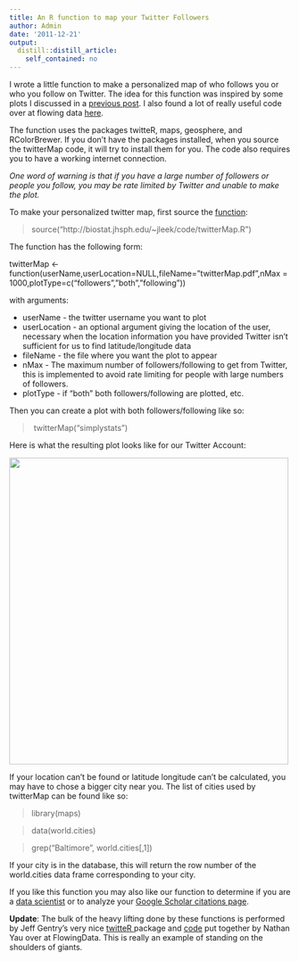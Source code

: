 ```yaml
---
title: An R function to map your Twitter Followers
author: Admin
date: '2011-12-21'
output:
  distill::distill_article:
    self_contained: no
---
```


I wrote a little function to make a personalized map of who follows you or who you follow on Twitter. The idea for this function was inspired by some plots I discussed in a <a href="http://simplystatistics.tumblr.com/post/11614784508/spectacular-plots-made-entirely-in-r" target="_blank">previous post</a>. I also found a lot of really useful code over at flowing data <a href="http://flowingdata.com/2011/05/11/how-to-map-connections-with-great-circles/" target="_blank">here</a>. 

The function uses the packages twitteR, maps, geosphere, and RColorBrewer. If you don&#8217;t have the packages installed, when you source the twitterMap code, it will try to install them for you. The code also requires you to have a working internet connection. 

_One word of warning is that if you have a large number of followers or people you follow, you may be rate limited by Twitter and unable to make the plot._

To make your personalized twitter map, first source the <a href="http://biostat.jhsph.edu/~jleek/code/twitterMap.R" target="_blank">function</a>:

> source(&#8220;http://biostat.jhsph.edu/~jleek/code/twitterMap.R&#8221;)

The function has the following form: 

twitterMap <- function(userName,userLocation=NULL,fileName=&#8221;twitterMap.pdf&#8221;,nMax = 1000,plotType=c(&#8220;followers&#8221;,&#8221;both&#8221;,&#8221;following&#8221;))

with arguments:

  * userName - the twitter username you want to plot
  * userLocation - an optional argument giving the location of the user, necessary when the location information you have provided Twitter isn&#8217;t sufficient for us to find latitude/longitude data
  * fileName - the file where you want the plot to appear
  * nMax - The maximum number of followers/following to get from Twitter, this is implemented to avoid rate limiting for people with large numbers of followers. 
  * plotType - if &#8220;both&#8221; both followers/following are plotted, etc. 

Then you can create a plot with both followers/following like so: 

> twitterMap(&#8220;simplystats&#8221;)

Here is what the resulting plot looks like for our Twitter Account:

<img height="550" src="http://biostat.jhsph.edu/~jleek/code/simplystats.png" width="500" />

If your location can&#8217;t be found or latitude longitude can&#8217;t be calculated, you may have to chose a bigger city near you. The list of cities used by twitterMap can be found like so:

>library(maps)

>data(world.cities)

>grep(&#8220;Baltimore&#8221;, world.cities[,1])

If your city is in the database, this will return the row number of the world.cities data frame corresponding to your city. 

<div>
  If you like this function you may also like our function to determine if you are a <a href="http://simplystatistics.tumblr.com/post/11271228367/datascientist" target="_blank">data scientist</a> or to analyze your <a href="http://simplystatistics.tumblr.com/post/13203811645/an-r-function-to-analyze-your-google-scholar-citations" target="_blank">Google Scholar citations page</a>.
</div>

<div>
</div>

<div>
  <strong>Update</strong>: The bulk of the heavy lifting done by these functions is performed by Jeff Gentry&#8217;s very nice <a href="http://cran.r-project.org/web/packages/twitteR/" target="_blank">twitteR </a>package and <a href="http://flowingdata.com/2011/05/11/how-to-map-connections-with-great-circles/" target="_blank">code</a> put together by Nathan Yau over at FlowingData. This is really an example of standing on the shoulders of giants. 
</div>
